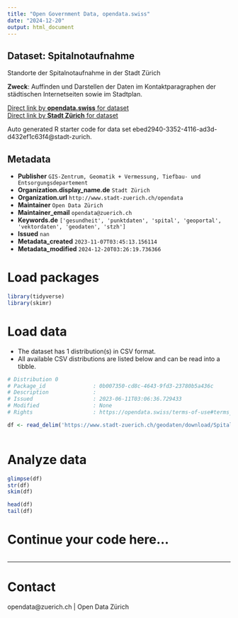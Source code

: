 ```yaml
---
title: "Open Government Data, opendata.swiss"
date: "2024-12-20"
output: html_document
---
```


## Dataset: Spitalnotaufnahme

Standorte der Spitalnotaufnahme in der Stadt Zürich

**Zweck**: Auffinden und Darstellen der Daten im Kontaktparagraphen der städtischen Internetseiten sowie im Stadtplan.

[Direct link by **opendata.swiss** for dataset](https://opendata.swiss/de/dataset/spitalnotaufnahme)<br>
[Direct link by **Stadt Zürich** for dataset](https://data.stadt-zuerich.ch/dataset/geo_spitalnotaufnahme)

Auto generated R starter code for data set ebed2940-3352-4116-ad3d-d432ef1c63f4@stadt-zurich.

## Metadata

- **Publisher** `GIS-Zentrum, Geomatik + Vermessung, Tiefbau- und Entsorgungsdepartement`
- **Organization.display_name.de** `Stadt Zürich`
- **Organization.url** `http://www.stadt-zuerich.ch/opendata`
- **Maintainer** `Open Data Zürich`
- **Maintainer_email** `opendata@zuerich.ch`
- **Keywords.de** `['gesundheit', 'punktdaten', 'spital', 'geoportal', 'vektordaten', 'geodaten', 'stzh']`
- **Issued** `nan`
- **Metadata_created** `2023-11-07T03:45:13.156114`
- **Metadata_modified** `2024-12-20T03:26:19.736366`


# Load packages

```r

library(tidyverse)
library(skimr)

```

# Load data

-   The dataset has 1 distribution(s) in CSV format.
-   All available CSV distributions are listed below and can be read into a tibble.

```r

# Distribution 0
# Package_id               : 0b007350-cd8c-4643-9fd3-23780b5a436c
# Description              : 
# Issued                   : 2023-06-11T03:06:36.729433
# Modified                 : None
# Rights                   : https://opendata.swiss/terms-of-use#terms_open

df <- read_delim('https://www.stadt-zuerich.ch/geodaten/download/Spitalnotaufnahme?format=10008')



```

# Analyze data

```r

glimpse(df)
str(df)
skim(df)

head(df)
tail(df)

```

# Continue your code here...

```r

```

------------------------------------------------------------------------

# Contact

opendata@zuerich.ch | Open Data Zürich
